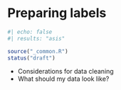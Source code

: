# Preparing labels

```r
#| echo: false
#| results: "asis"

source("_common.R")
status("draft")
```

- Considerations for data cleaning
- What should my data look like?

